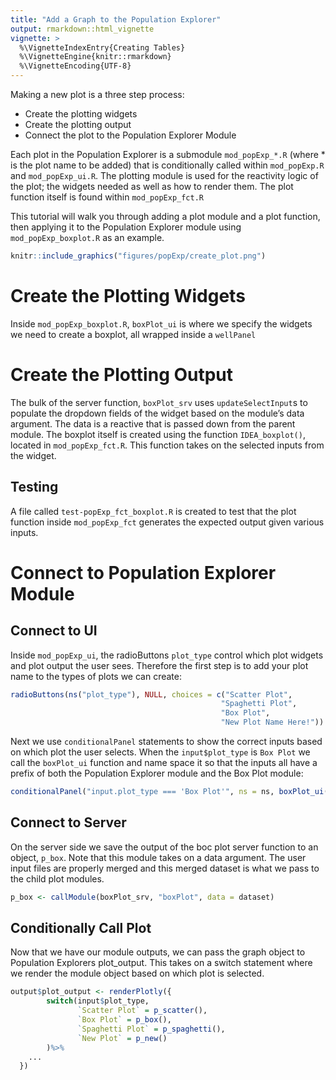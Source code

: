 ---
title: "Add a Graph to the Population Explorer"
output: rmarkdown::html_vignette
vignette: >
  %\VignetteIndexEntry{Creating Tables}
  %\VignetteEngine{knitr::rmarkdown}
  %\VignetteEncoding{UTF-8}
---

Making a new plot is a three step process:

- Create the plotting widgets
- Create the plotting output
- Connect the plot to the Population Explorer Module

Each plot in the Population Explorer is a submodule `mod_popExp_*.R` (where * is the plot name to be added) that is conditionally called within `mod_popExp.R` and `mod_popExp_ui.R`. The plotting module is used for the reactivity logic of the plot; the widgets needed as well as how to render them. The plot function itself is found within `mod_popExp_fct.R`

This tutorial will walk you through adding a plot module and a plot function, then applying it to the Population Explorer module using `mod_popExp_boxplot.R` as an example.

```{r, out.width="90%", out.height="90%", echo=FALSE}
knitr::include_graphics("figures/popExp/create_plot.png")
```

# Create the Plotting Widgets

Inside `mod_popExp_boxplot.R`, `boxPlot_ui` is where we specify the widgets we need to create a boxplot, all wrapped inside a `wellPanel`

# Create the Plotting Output

The bulk of the server function, `boxPlot_srv` uses `updateSelectInput`s to populate the dropdown fields of the widget based on the module's data argument. The data is a reactive that is passed down from the parent module. The boxplot itself is created using the function `IDEA_boxplot()`, located in `mod_popExp_fct.R`. This function takes on the selected inputs from the widget.

## Testing

A file called `test-popExp_fct_boxplot.R` is created to test that the plot function inside `mod_popExp_fct` generates the expected output given various inputs.

# Connect to Population Explorer Module

## Connect to UI

Inside `mod_popExp_ui`, the radioButtons `plot_type` control which plot widgets and plot output the user sees. Therefore the first step is to add your plot name to the types of plots we can create:


```{r, eval=FALSE}
radioButtons(ns("plot_type"), NULL, choices = c("Scatter Plot", 
                                               "Spaghetti Plot", 
                                               "Box Plot",
                                               "New Plot Name Here!"))
```

Next we use `conditionalPanel` statements to show the correct inputs based on which plot the user selects. When the `input$plot_type` is `Box Plot` we call the `boxPlot_ui` function and name space it so that the inputs all have a prefix of both the Population Explorer module and the Box Plot module:

```{r, eval=FALSE}
conditionalPanel("input.plot_type === 'Box Plot'", ns = ns, boxPlot_ui(ns("boxPlot")))
```

## Connect to Server

On the server side we save the output of the boc plot server function to an object, `p_box`. Note that this module takes on a data argument. The user input files are properly merged and this merged dataset is what we pass to the child plot modules.

```{r, eval=FALSE}
p_box <- callModule(boxPlot_srv, "boxPlot", data = dataset)
```

## Conditionally Call Plot

Now that we have our module outputs, we can pass the graph object to Population Explorers plot_output. This takes on a switch statement where we render the module object based on which plot is selected. 

```{r, eval=FALSE}
output$plot_output <- renderPlotly({
        switch(input$plot_type,
               `Scatter Plot` = p_scatter(),
               `Box Plot` = p_box(),
               `Spaghetti Plot` = p_spaghetti(),
               `New Plot` = p_new()
        )%>% 
    ...
  })
```

